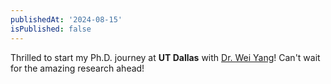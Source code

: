 ```yaml
---
publishedAt: '2024-08-15'
isPublished: false
---
```


Thrilled to start my Ph.D. journey at **UT Dallas** with [Dr. Wei Yang](https://youngwei.com/)! Can't wait for the amazing research ahead!
